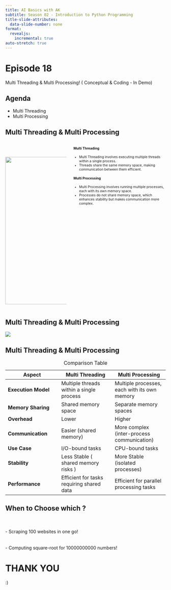 ```yaml
---
title: AI Basics with AK 
subtitle: Season 02 - Introduction to Python Programming
title-slide-attributes:
  data-slide-number: none
format: 
  revealjs:
    incremental: true
auto-stretch: true
---
```


# Episode 18

Multi Threading & Multi Processing! ( Conceptual & Coding - In Demo)

## Agenda

-   Multi Threading
-   Multi Processing

## Multi Threading & Multi Processing

:::::: columns
::: {.column width="40%"}
<br>
<br>
![](image.jpeg){width="463"}
:::

:::: {.column width="60%"}
::: {style="font-size: 75%;"}
#### Multi Threading

-   Multi Threading involves executing multiple threads within a single process.
-   Threads share the same memory space, making communication between them efficient.

#### Multi Processing

-   Multi Processing involves running multiple processes, each with its own memory space.
-   Processes do not share memory space, which enhances stability but makes communication more complex.
:::
::::
::::::

## Multi Threading & Multi Processing

![](multithreadingprocessing.png)

## Multi Threading & Multi Processing
::: {style="font-size: 60%;"}

| Aspect | Multi Threading | Multi Processing |
|------------------------|------------------------|------------------------|
| **Execution Model** | Multiple threads within a single process | Multiple processes, each with its own memory |
| **Memory Sharing** | Shared memory space | Separate memory spaces |
| **Overhead** | Lower | Higher |
| **Communication** | Easier (shared memory) | More complex (inter-process communication) |
| **Use Case** | I/O-bound tasks | CPU-bound tasks |
| **Stability** | Less Stable ( shared memory risks ) | More Stable (isolated processes) |
| **Performance** | Efficient for tasks requiring shared data | Efficient for parallel processing tasks |

: Comparison Table
::: 
## When to Choose which ?
<br>
<br>
- Scraping 100 websites in one go!
<br>
<br>
<br>
- Computing square-root for 10000000000 numbers!

# THANK YOU

:)
